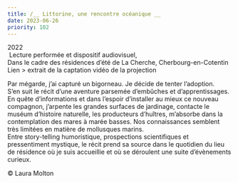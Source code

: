 ```yaml
---
title: /__ Littorine, une rencontre océanique __
date: 2023-06-26
priority: 102
---
```

2022\
 Lecture performée et dispositif audiovisuel, \
Dans le cadre des résidences d’été de La Cherche, Cherbourg-en-Cotentin \
Lien > extrait de la captation vidéo de la projection

Par mégarde, j’ai capturé un bigorneau. Je décide de tenter l’adoption.  \
S’en suit le récit d’une aventure parsemée d’embûches et d’apprentissages. En quête d’informations et dans l’espoir d’installer au mieux ce nouveau compagnon, j’arpente les grandes surfaces de jardinage, contacte le muséum d’histoire naturelle, les producteurs d’huîtres, m’absorbe dans la contemplation des mares à marée basses. Nos connaissances semblent très limitées en matière de mollusques marins. \
Entre story-telling humoristique, prospections scientifiques et pressentiment mystique, le récit prend sa source dans le quotidien du lieu de résidence où je suis accueillie et où se déroulent une suite d’évènements curieux.

© Laura Molton
